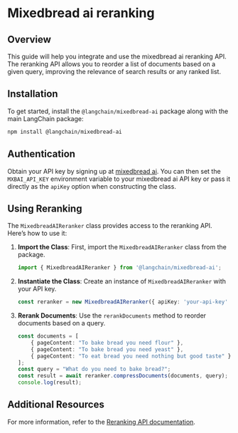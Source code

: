 # Mixedbread ai reranking

## Overview

This guide will help you integrate and use the mixedbread ai reranking API. The reranking API allows you to reorder a list of documents based on a given query, improving the relevance of search results or any ranked list.

## Installation

To get started, install the `@langchain/mixedbread-ai` package along with the main LangChain package:

```bash
npm install @langchain/mixedbread-ai
```

## Authentication

Obtain your API key by signing up at [mixedbread ai](https://mixedbread.ai/). You can then set the `MXBAI_API_KEY` environment variable to your mixedbread ai API key or pass it directly as the `apiKey` option when constructing the class.

## Using Reranking

The `MixedbreadAIReranker` class provides access to the reranking API. Here’s how to use it:

1. **Import the Class**: First, import the `MixedbreadAIReranker` class from the package.

    ```typescript
    import { MixedbreadAIReranker } from '@langchain/mixedbread-ai';
    ```

2. **Instantiate the Class**: Create an instance of `MixedbreadAIReranker` with your API key.

    ```typescript
    const reranker = new MixedbreadAIReranker({ apiKey: 'your-api-key' });
    ```

3. **Rerank Documents**: Use the `rerankDocuments` method to reorder documents based on a query.

    ```typescript
    const documents = [
        { pageContent: "To bake bread you need flour" },
        { pageContent: "To bake bread you need yeast" },
        { pageContent: "To eat bread you need nothing but good taste" }
    ];
    const query = "What do you need to bake bread?";
    const result = await reranker.compressDocuments(documents, query);
    console.log(result);
    ```

## Additional Resources

For more information, refer to the [Reranking API documentation](https://mixedbread.ai/docs/reranking).